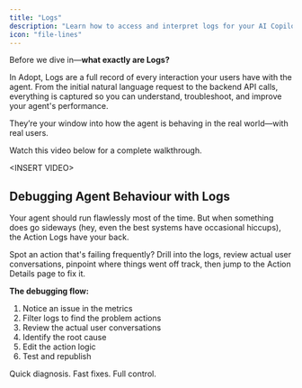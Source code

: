 ```yaml
---
title: "Logs"
description: "Learn how to access and interpret logs for your AI Copilot"
icon: "file-lines"
---
```


Before we dive in—**what exactly are Logs?**

In Adopt, Logs are a full record of every interaction your users have with the agent. From the initial natural language request to the backend API calls, everything is captured so you can understand, troubleshoot, and improve your agent's performance.

They’re your window into how the agent is behaving in the real world—with real users.

Watch this video below for a complete walkthrough.

\<INSERT VIDEO\>

## Debugging Agent Behaviour with Logs

Your agent should run flawlessly most of the time. But when something does go sideways (hey, even the best systems have occasional hiccups), the Action Logs have your back.

Spot an action that's failing frequently? Drill into the logs, review actual user conversations, pinpoint where things went off track, then jump to the Action Details page to fix it.

**The debugging flow:**

1. Notice an issue in the metrics
2. Filter logs to find the problem actions
3. Review the actual user conversations
4. Identify the root cause
5. Edit the action logic
6. Test and republish

Quick diagnosis. Fast fixes. Full control.